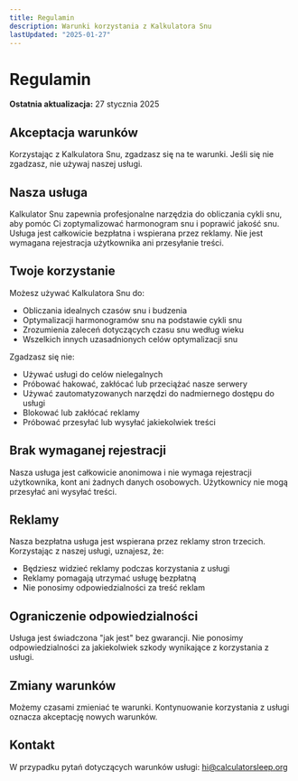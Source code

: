 ```yaml
---
title: Regulamin
description: Warunki korzystania z Kalkulatora Snu
lastUpdated: "2025-01-27"
---
```


# Regulamin

**Ostatnia aktualizacja:** 27 stycznia 2025

## Akceptacja warunków

Korzystając z Kalkulatora Snu, zgadzasz się na te warunki. Jeśli się nie zgadzasz, nie używaj naszej usługi.

## Nasza usługa

Kalkulator Snu zapewnia profesjonalne narzędzia do obliczania cykli snu, aby pomóc Ci zoptymalizować harmonogram snu i poprawić jakość snu. Usługa jest całkowicie bezpłatna i wspierana przez reklamy. Nie jest wymagana rejestracja użytkownika ani przesyłanie treści.

## Twoje korzystanie

Możesz używać Kalkulatora Snu do:

- Obliczania idealnych czasów snu i budzenia
- Optymalizacji harmonogramów snu na podstawie cykli snu
- Zrozumienia zaleceń dotyczących czasu snu według wieku
- Wszelkich innych uzasadnionych celów optymalizacji snu

Zgadzasz się nie:

- Używać usługi do celów nielegalnych
- Próbować hakować, zakłócać lub przeciążać nasze serwery
- Używać zautomatyzowanych narzędzi do nadmiernego dostępu do usługi
- Blokować lub zakłócać reklamy
- Próbować przesyłać lub wysyłać jakiekolwiek treści

## Brak wymaganej rejestracji

Nasza usługa jest całkowicie anonimowa i nie wymaga rejestracji użytkownika, kont ani żadnych danych osobowych. Użytkownicy nie mogą przesyłać ani wysyłać treści.

## Reklamy

Nasza bezpłatna usługa jest wspierana przez reklamy stron trzecich. Korzystając z naszej usługi, uznajesz, że:

- Będziesz widzieć reklamy podczas korzystania z usługi
- Reklamy pomagają utrzymać usługę bezpłatną
- Nie ponosimy odpowiedzialności za treść reklam

## Ograniczenie odpowiedzialności

Usługa jest świadczona "jak jest" bez gwarancji. Nie ponosimy odpowiedzialności za jakiekolwiek szkody wynikające z korzystania z usługi.

## Zmiany warunków

Możemy czasami zmieniać te warunki. Kontynuowanie korzystania z usługi oznacza akceptację nowych warunków.

## Kontakt

W przypadku pytań dotyczących warunków usługi: hi@calculatorsleep.org

